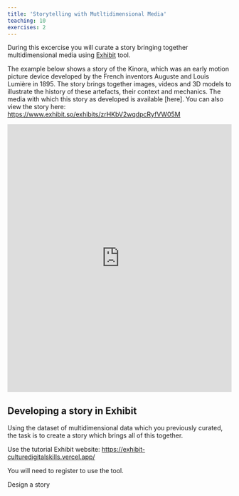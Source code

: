 ```yaml
---
title: 'Storytelling with Mutltidimensional Media'
teaching: 10
exercises: 2
---
```



During this excercise you will curate a story bringing together multidimensional 
media using [Exhibit](https://www.exhibit.so/) tool.

The example below shows a story of the Kinora, which was an 
early motion picture device developed by the French inventors Auguste and Louis Lumière 
in 1895. The story brings together images, videos and 3D models to illustrate the
history of these artefacts, their context and mechanics. The media 
with which this story as developed is available [here]. You can also view the story
here: [https://www.exhibit.so/exhibits/zrHKbV2wqdpcRyfVW05M](https://www.exhibit.so/exhibits/zrHKbV2wqdpcRyfVW05M)

<iframe src="https://www.exhibit.so/exhibits/zrHKbV2wqdpcRyfVW05M?embedded=true" width="100%" height="600" allowfullscreen allow="autoplay" frameborder="0"></iframe>


## Developing a story in Exhibit
Using the dataset of multidimensional data
which you previously curated, the task is 
to create a story which brings all of this together.


Use the tutorial Exhibit website: [https://exhibit-culturedigitalskills.vercel.app/](https://exhibit-culturedigitalskills.vercel.app/)

You will need to register to use the tool.

Design a story 

